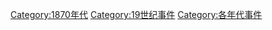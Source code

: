 [[Category:1870年代|Category:1870年代]]
[[Category:19世纪事件|Category:19世纪事件]]
[[Category:各年代事件|Category:各年代事件]]